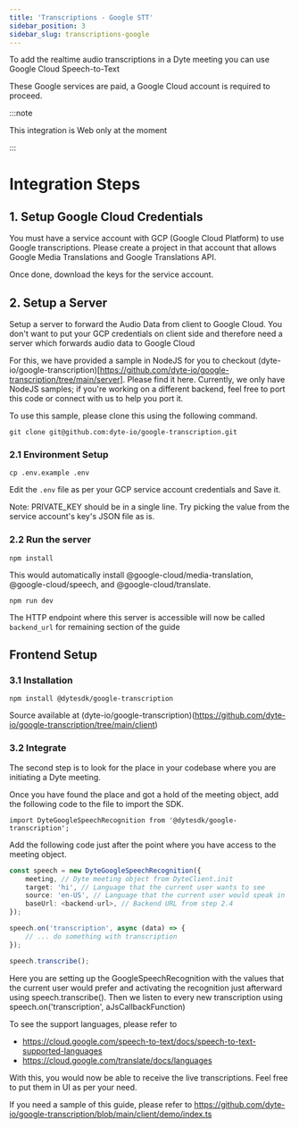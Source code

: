 ```yaml
---
title: 'Transcriptions - Google STT'
sidebar_position: 3
sidebar_slug: transcriptions-google
---
```


To add the realtime audio transcriptions in a Dyte meeting you can use Google Cloud Speech-to-Text

These Google services are paid, a Google Cloud account is required to proceed.

:::note

This integration is Web only at the moment

:::

# Integration Steps

## 1. Setup Google Cloud Credentials

You must have a service account with GCP (Google Cloud Platform) to use Google transcriptions. Please create a project in that account that allows Google Media Translations and Google Translations API.

Once done, download the keys for the service account.

## 2. Setup a Server

Setup a server to forward the Audio Data from client to Google Cloud. You don't want to put your GCP credentials on client side and therefore need a server which forwards audio data to Google Cloud

For this, we have provided a sample in NodeJS for you to checkout (dyte-io/google-transcription)[https://github.com/dyte-io/google-transcription/tree/main/server]. Please find it here. Currently, we only have NodeJS samples; if you're working on a different backend, feel free to port this code or connect with us to help you port it.

To use this sample, please clone this using the following command.

```
git clone git@github.com:dyte-io/google-transcription.git
```

### 2.1 Environment Setup

```
cp .env.example .env
```

Edit the `.env` file as per your GCP service account credentials and Save it.

Note: PRIVATE_KEY should be in a single line. Try picking the value from the service account's key's JSON file as is.

### 2.2 Run the server

```
npm install
```

This would automatically install @google-cloud/media-translation, @google-cloud/speech, and @google-cloud/translate.

```
npm run dev
```

The HTTP endpoint where this server is accessible will now be called `backend_url` for remaining section of the guide

## Frontend Setup

### 3.1 Installation

```
npm install @dytesdk/google-transcription
```

Source available at (dyte-io/google-transcription)(https://github.com/dyte-io/google-transcription/tree/main/client)

### 3.2 Integrate

The second step is to look for the place in your codebase where you are initiating a Dyte meeting.

Once you have found the place and got a hold of the meeting object, add the following code to the file to import the SDK.

```
import DyteGoogleSpeechRecognition from '@dytesdk/google-transcription';
```

Add the following code just after the point where you have access to the meeting object.

```ts
const speech = new DyteGoogleSpeechRecognition({
    meeting, // Dyte meeting object from DyteClient.init
    target: 'hi', // Language that the current user wants to see
    source: 'en-US', // Language that the current user would speak in
    baseUrl: <backend-url>, // Backend URL from step 2.4
});

speech.on('transcription', async (data) => {
    // ... do something with transcription
});

speech.transcribe();
```

Here you are setting up the GoogleSpeechRecognition with the values that the current user would prefer and activating the recognition just afterward using speech.transcribe(). Then we listen to every new transcription using speech.on('transcription', aJsCallbackFunction)

To see the support languages, please refer to

- https://cloud.google.com/speech-to-text/docs/speech-to-text-supported-languages
- https://cloud.google.com/translate/docs/languages

With this, you would now be able to receive the live transcriptions.
Feel free to put them in UI as per your need.

If you need a sample of this guide, please refer to https://github.com/dyte-io/google-transcription/blob/main/client/demo/index.ts
